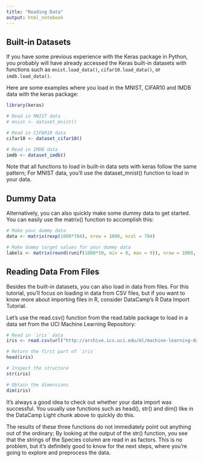 ```yaml
---
title: "Reading Data"
output: html_notebook
---
```


## Built-in Datasets
If you have some previous experience with the Keras package in Python, you probably will have already accessed the Keras built-in datasets with functions such as `mnist.load_data()`, `cifar10.load_data()`, or `imdb.load_data()`.

Here are some examples where you load in the MNIST, CIFAR10 and IMDB data with the keras package:

```r
library(keras)

# Read in MNIST data
# mnist <- dataset_mnist()

# Read in CIFAR10 data
cifar10 <- dataset_cifar10()

# Read in IMDB data
imdb <- dataset_imdb()
```

Note that all functions to load in built-in data sets with keras follow the same pattern; For MNIST data, you’ll use the dataset_mnist() function to load in your data.



## Dummy Data
Alternatively, you can also quickly make some dummy data to get started. You can easily use the matrix() function to accomplish this:

```r
# Make your dummy data
data <- matrix(rexp(1000*784), nrow = 1000, ncol = 784)

# Make dummy target values for your dummy data
labels <- matrix(round(runif(1000*10, min = 0, max = 9)), nrow = 1000, ncol = 10)
```


## Reading Data From Files
Besides the built-in datasets, you can also load in data from files. For this tutorial, you’ll focus on loading in data from CSV files, but if you want to know more about importing files in R, consider DataCamp’s R Data Import Tutorial.

Let’s use the read.csv() function from the read.table package to load in a data set from the UCI Machine Learning Repository:


```r
# Read in `iris` data
iris <- read.csv(url("http://archive.ics.uci.edu/ml/machine-learning-databases/iris/iris.data"), header = FALSE) 

# Return the first part of `iris`
head(iris)

# Inspect the structure
str(iris)

# Obtain the dimensions
dim(iris)
```


It’s always a good idea to check out whether your data import was successful. You usually use functions such as head(), str() and dim() like in the DataCamp Light chunk above to quickly do this.

The results of these three functions do not immediately point out anything out of the ordinary; By looking at the output of the str() function, you see that the strings of the Species column are read in as factors. This is no problem, but it’s definitely good to know for the next steps, where you’re going to explore and preprocess the data.
